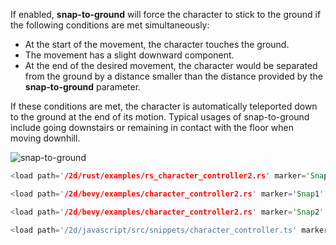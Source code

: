
If enabled, **snap-to-ground** will force the character to stick to the ground if the following conditions are met
simultaneously:
- At the start of the movement, the character touches the ground.
- The movement has a slight downward component.
- At the end of the desired movement, the character would be separated from the ground by a distance smaller than the
distance provided by the **snap-to-ground** parameter.

If these conditions are met, the character is automatically teleported down to the ground at the end of its motion.
Typical usages of snap-to-ground include going downstairs or remaining in contact with the floor when moving downhill.

![snap-to-ground](/img/cct_snap_to_ground.svg)

<rapier>

```rust
<load path='/2d/rust/examples/rs_character_controller2.rs' marker='Snap' />
```

</rapier>
<bevy>

```rust
<load path='/2d/bevy/examples/character_controller2.rs' marker='Snap1' />
```
```rust
<load path='/2d/bevy/examples/character_controller2.rs' marker='Snap2' />
```

</bevy>
<js>

```js
<load path='/2d/javascript/src/snippets/character_controller.ts' marker='Snap' />
```

</js>
